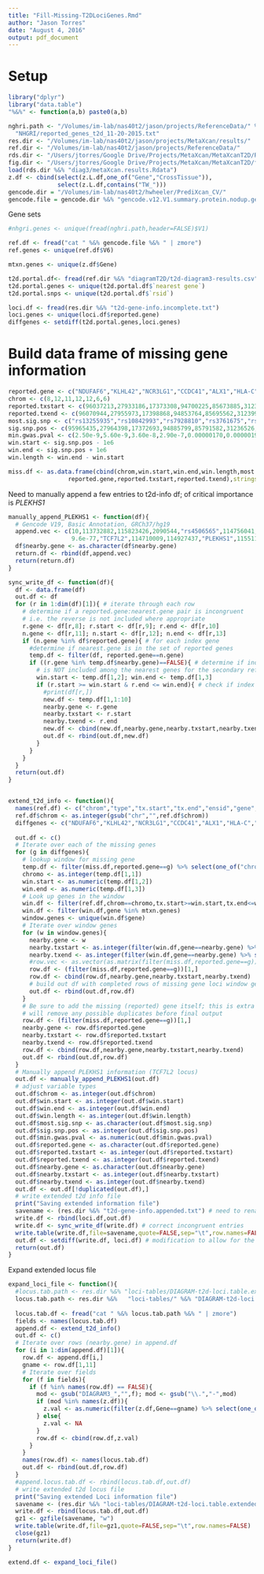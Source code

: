 ```yaml
---
title: "Fill-Missing-T2DLociGenes.Rmd"
author: "Jason Torres"
date: "August 4, 2016"
output: pdf_document
---
```


# Setup 

```r

library("dplyr")
library("data.table")
"%&%" <- function(a,b) paste0(a,b)

nghri.path <- "/Volumes/im-lab/nas40t2/jason/projects/ReferenceData/" %&% 
  "NHGRI/reported_genes_t2d_11-20-2015.txt"
res.dir <- "/Volumes/im-lab/nas40t2/jason/projects/MetaXcan/results/" 
ref.dir <- "/Volumes/im-lab/nas40t2/jason/projects/ReferenceData/"
rds.dir <- "/Users/jtorres/Google Drive/Projects/MetaXcan/MetaXcanT2D/RDS/"
fig.dir <- "/Users/jtorres/Google Drive/Projects/MetaXcan/MetaXcanT2D/figures/"
load(rds.dir %&% "diag3/metaXcan.results.Rdata")
z.df <- cbind(select(z.L.df,one_of("Gene","CrossTissue")),
              select(z.L.df,contains("TW_")))
gencode.dir = "/Volumes/im-lab/nas40t2/hwheeler/PrediXcan_CV/"
gencode.file = gencode.dir %&% "gencode.v12.V1.summary.protein.nodup.genenames"

```


Gene sets 

```r

#nhgri.genes <- unique(fread(nghri.path,header=FALSE)$V1)

ref.df <- fread("cat " %&% gencode.file %&% " | zmore")
ref.genes <- unique(ref.df$V6)

mtxn.genes <- unique(z.df$Gene)

t2d.portal.df<- fread(ref.dir %&% "diagramT2D/t2d-diagram3-results.csv")
t2d.portal.genes <- unique(t2d.portal.df$`nearest gene`)
t2d.portal.snps <- unique(t2d.portal.df$`rsid`)

loci.df <- fread(res.dir %&% "t2d-gene-info.incomplete.txt")
loci.genes <- unique(loci.df$reported.gene)
diffgenes <- setdiff(t2d.portal.genes,loci.genes)

```


# Build data frame of missing gene information 


```r

reported.gene <- c("NDUFAF6","KLHL42","NCR3LG1","CCDC41","ALX1","HLA-C","TCF19")
chrom <- c(8,12,11,12,12,6,6)
reported.txstart <- c(96037213,27933186,17373308,94700225,85673885,31236526,31126319)
reported.txend <- c(96070944,27955973,17398868,94853764,85695562,31239907,31134936)
most.sig.snp <- c("rs13255935","rs10842993","rs7928810","rs3761675","rs7953666","rs115417228","rs114799468")
sig.snp.pos <- c(95965435,27964398,17372693,94885799,85791582,31236526,31126319)
min.gwas.pval <- c(2.50e-9,5.60e-9,3.60e-8,2.90e-7,0.00000170,0.00000190,0.00000200)
win.start <- sig.snp.pos - 1e6
win.end <- sig.snp.pos + 1e6
win.length <- win.end - win.start

miss.df <- as.data.frame(cbind(chrom,win.start,win.end,win.length,most.sig.snp,sig.snp.pos,min.gwas.pval,
                 reported.gene,reported.txstart,reported.txend),stringsAsFactors=FALSE)

```


Need to manually append a few entries to t2d-info df; of critical importance is *_PLEKHS1_*

```r

manually_append_PLEKHS1 <- function(df){
  # Gencode V19, Basic Annotation, GRCh37/hg19
  append.vec <- c(10,113732882,115823426,2090544,"rs4506565",114756041,
                  9.6e-77,"TCF7L2",114710009,114927437,"PLEKHS1",115511213,115542191)
  df$nearby.gene <- as.character(df$nearby.gene)
  return.df <- rbind(df,append.vec)
  return(return.df) 
}

```




```r

sync_write_df <- function(df){
  df <- data.frame(df)
  out.df <- df
  for (r in 1:dim(df)[1]){ # iterate through each row
    # determine if a reported.gene:nearest.gene pair is incongruent 
    # i.e. the reverse is not included where appropriate 
    r.gene <- df[r,8]; r.start <- df[r,9]; r.end <- df[r,10]
    n.gene <- df[r,11]; n.start <- df[r,12]; n.end <- df[r,13]
    if (n.gene %in% df$reported.gene){ # for each index gene 
      #determine if nearest.gene is in the set of reported genes 
      temp.df <- filter(df, reported.gene==n.gene)
      if ((r.gene %in% temp.df$nearby.gene)==FALSE){ # determine if index gene 
        # is NOT included among the nearest genes for the secondary reference gene (e.g. KCNJ11)
        win.start <- temp.df[1,2]; win.end <- temp.df[1,3]
        if (r.start >= win.start & r.end <= win.end){ # check if index gene should be included 
          #print(df[r,])
          new.df <- temp.df[1,1:10] 
          nearby.gene <- r.gene
          nearby.txstart <- r.start
          nearby.txend <- r.end
          new.df <- cbind(new.df,nearby.gene,nearby.txstart,nearby.txend)
          out.df <- rbind(out.df,new.df)
        }
      }
    }
  }
  return(out.df)
}


extend_t2d_info <- function(){
  names(ref.df) <- c("chrom","type","tx.start","tx.end","ensid","gene","gene.type")
  ref.df$chrom <- as.integer(gsub("chr","",ref.df$chrom))
  diffgenes <- c("NDUFAF6","KLHL42","NCR3LG1","CCDC41","ALX1","HLA-C","TCF19")
  
  out.df <- c() 
  # Iterate over each of the missing genes
  for (g in diffgenes){
    # lookup window for missing gene 
    temp.df <- filter(miss.df,reported.gene==g) %>% select(one_of("chrom","win.start","win.end"))
    chromo <- as.integer(temp.df[1,1]) 
    win.start <- as.numeric(temp.df[1,2])
    win.end <- as.numeric(temp.df[1,3])
    # Look up genes in the window 
    win.df <- filter(ref.df,chrom==chromo,tx.start>=win.start,tx.end<=win.end)
    win.df <- filter(win.df,gene %in% mtxn.genes)
    window.genes <- unique(win.df$gene)
    # Iterate over window genes 
    for (w in window.genes){
      nearby.gene <- w
      nearby.txstart <- as.integer(filter(win.df,gene==nearby.gene) %>% select(one_of("tx.start")))
      nearby.txend <- as.integer(filter(win.df,gene==nearby.gene) %>% select(one_of("tx.end")))
      #row.vec <- as.vector(as.matrix(filter(miss.df,reported.gene==g)))
      row.df <- (filter(miss.df,reported.gene==g))[1,]
      row.df <- cbind(row.df,nearby.gene,nearby.txstart,nearby.txend)
      # build out df with completed rows of missing gene loci window gene information 
      out.df <- rbind(out.df,row.df)
    }
    # Be sure to add the missing (reported) gene itself; this is extra step to ensure that this is done
    # will remove any possible duplicates before final output 
    row.df <- (filter(miss.df,reported.gene==g))[1,] 
    nearby.gene <- row.df$reported.gene
    nearby.txstart <- row.df$reported.txstart
    nearby.txend <- row.df$reported.txend
    row.df <- cbind(row.df,nearby.gene,nearby.txstart,nearby.txend)
    out.df <- rbind(out.df,row.df)  
  }
  # Manually append PLEKHS1 information (TCF7L2 locus) 
  out.df <- manually_append_PLEKHS1(out.df)
  # adjust variable types  
  out.df$chrom <- as.integer(out.df$chrom)
  out.df$win.start <- as.integer(out.df$win.start)
  out.df$win.end <- as.integer(out.df$win.end)
  out.df$win.length <- as.integer(out.df$win.length)
  out.df$most.sig.snp <- as.character(out.df$most.sig.snp)
  out.df$sig.snp.pos <- as.integer(out.df$sig.snp.pos)
  out.df$min.gwas.pval <- as.numeric(out.df$min.gwas.pval)
  out.df$reported.gene <- as.character(out.df$reported.gene)
  out.df$reported.txstart <- as.integer(out.df$reported.txstart)
  out.df$reported.txend <- as.integer(out.df$reported.txend)
  out.df$nearby.gene <- as.character(out.df$nearby.gene)
  out.df$nearby.txstart <- as.integer(out.df$nearby.txstart)
  out.df$nearby.txend <- as.integer(out.df$nearby.txend)
  out.df <- out.df[!duplicated(out.df),]
  # write extended t2d info file 
  print("Saving extended information file")
  savename <- (res.dir %&% "t2d-gene-info.appended.txt") # need to rename before re-running other R scripts
  write.df <- rbind(loci.df,out.df)
  write.df <- sync_write_df(write.df) # correct incongruent entries 
  write.table(write.df,file=savename,quote=FALSE,sep="\t",row.names=FALSE)
  out.df <- setdiff(write.df, loci.df) # modification to allow for the additional entries created with sync_write_df
  return(out.df)
}


```


Expand extended locus file 

```r

expand_loci_file <- function(){
  #locus.tab.path <- res.dir %&% "loci-tables/DIAGRAM-t2d-loci.table.extended.alpha1.txt.gz"
  locus.tab.path <- res.dir %&%   "loci-tables/" %&% "DIAGRAM-t2d-loci.table.extended.alpha1.predFDR05.ImpG.txt.gz"
  
  locus.tab.df <- fread("cat " %&% locus.tab.path %&% " | zmore")
  fields <- names(locus.tab.df) 
  append.df <- extend_t2d_info()
  out.df <- c() 
  # Iterate over rows (nearby.gene) in append.df 
  for (i in 1:dim(append.df)[1]){
    row.df <- append.df[i,]
    gname <- row.df[1,11]
    # Iterate over fields 
    for (f in fields){
      if (f %in% names(row.df) == FALSE){
        mod <- gsub("DIAGRAM3_","",f); mod <- gsub("\\.","-",mod)
        if (mod %in% names(z.df)){
          z.val <- as.numeric(filter(z.df,Gene==gname) %>% select(one_of(mod)))
        } else{
          z.val <- NA 
        }
        row.df <- cbind(row.df,z.val)
      }
    }
    names(row.df) <- names(locus.tab.df)
    out.df <- rbind(out.df,row.df)
  }
  #append.locus.tab.df <- rbind(locus.tab.df,out.df)
  # write extended t2d locus file 
  print("Saving extended Loci information file")
  savename <- (res.dir %&% "loci-tables/DIAGRAM-t2d-loci.table.extended.alpha1.predFDR05.ImpG.APPENDED.txt.gz") # need to rename before re-running other R scripts
  write.df <- rbind(locus.tab.df,out.df)
  gz1 <- gzfile(savename, "w")
  write.table(write.df,file=gz1,quote=FALSE,sep="\t",row.names=FALSE)
  close(gz1) 
  return(write.df)
}

extend.df <- expand_loci_file()

```


